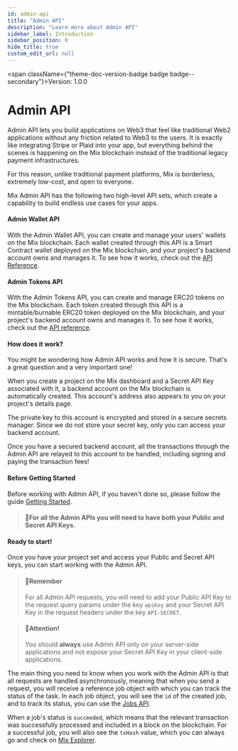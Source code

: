 ```yaml
---
id: admin-api
title: "Admin API"
description: "Learn more about Admin API"
sidebar_label: Introduction
sidebar_position: 0
hide_title: true
custom_edit_url: null
---
```



<span className={"theme-doc-version-badge badge badge--secondary"}>Version: 1.0.0</span>


# Admin API

Admin API lets you build applications on Web3 that feel like traditional Web2 applications without any friction related to Web3 to the users. It is exactly like integrating Stripe or Plaid into your app, but everything behind the scenes is happening on the Mix blockchain instead of the traditional legacy payment infrastructures.&#x20;

For this reason, unlike traditional payment platforms, Mix is borderless, extremely low-cost, and open to everyone.

Mix Admin API has the following two high-level API sets, which create a capability to build endless use cases for your apps.

#### Admin Wallet API

With the Admin Wallet API, you can create and manage your users' wallets on the Mix blockchain. Each wallet created through this API is a Smart Contract wallet deployed on the Mix blockchain, and your project's backend account owns and manages it. To see how it works, check out the [API Reference](./wallets.tag.mdx).

#### Admin Tokens API

With the Admin Tokens API, you can create and manage ERC20 tokens on the Mix blockchain. Each token created through this API is a mintable/burnable ERC20 token deployed on the Mix blockchain, and your project's backend account owns and manages it. To see how it works, check out the [API reference](./tokens.tag.mdx).

#### How does it work?

You might be wondering how Admin API works and how it is secure. That's a great question and a very important one!

When you create a project on the Mix dashboard and a Secret API Key associated with it, a backend account on the Mix blockchain is automatically created. This account's address also appears to you on your project's details page.&#x20;

The private key to this account is encrypted and stored in a secure secrets manager. Since we do not store your secret key, only you can access your backend account.

Once you have a secured backend account, all the transactions through the Admin API are relayed to this account to be handled, including signing and paying the transaction fees!

#### Before Getting Started

Before working with Admin API, if you haven't done so, please follow the guide [Getting Started](developers/fuse-sdk/getting-started.mdx).

> #### 📘For all the Admin APIs you will need to have both your Public and Secret API Keys.

#### Ready to start!

Once you have your project set and access your Public and Secret API keys, you can start working with the Admin API.

> #### 📘Remember
>
> For all Admin API requests, you will need to add your Public API Key to the request query params under the key `apiKey` and your Secret API Key in the request headers under the key `API-SECRET`.

> #### 🚧Attention!
>
> You should **always** use Admin API only on your server-side applications and not expose your Secret API Key in your client-side applications.

The main thing you need to know when you work with the Admin API is that all requests are handled asynchronously, meaning that when you send a request, you will receive a reference job object with which you can track the status of the task. In each job object, you will see the `id` of the created job, and to track its status, you can use the [Jobs API](./jobs-api.tag.mdx).

When a job's status is `succeeded`, which means that the relevant transaction was successfully processed and included in a block on the blockchain. For a successful job, you will also see the `txHash` value, which you can always go and check on [Mix Explorer](https://miexs.com/).


      